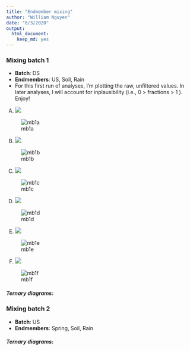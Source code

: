 ```yaml
---
title: "Endmember mixing"
author: "William Nguyen"
date: "8/3/2020"
output: 
  html_document:
    keep_md: yes
---
```


### Mixing batch 1
- **Batch**: DS
- **Endmembers**: US, Soil, Rain 
- For this first run of analyses, I'm plotting the raw, unfiltered values. In later analyses, I will account for inplausibility (i.e., 0 > fractions > 1 ). Enjoy!

A) <img src="https://render.githubusercontent.com/render/math?math=Cl, \delta D">

![mb1a](https://github.com/wdnguyen/CR/blob/master/mcfigs_test/ClD.gif?raw=true "A")

B) <img src="https://render.githubusercontent.com/render/math?math=Cl, \delta^{18}O">

![mb1b](https://github.com/wdnguyen/CR/blob/master/mcfigs_test/ClO18.gif?raw=true "B")

C) <img src="https://render.githubusercontent.com/render/math?math=SO_{4}, \delta^{18}O">

![mb1c](https://github.com/wdnguyen/CR/blob/master/mcfigs_test/SO4O18.gif?raw=true "C")

D) <img src="https://render.githubusercontent.com/render/math?math=SO_{4}, \delta D">

![mb1d](https://github.com/wdnguyen/CR/blob/master/mcfigs_test/SO4D.gif?raw=true "D")

E) <img src="https://render.githubusercontent.com/render/math?math=SO_{4}, Cl">

![mb1e](https://github.com/wdnguyen/CR/blob/master/mcfigs_test/SO4Cl.gif?raw=true "E")

F) <img src="https://render.githubusercontent.com/render/math?math=\delta^{18}, \delta D">

![mb1f](https://github.com/wdnguyen/CR/blob/master/mcfigs_test/O18D.gif?raw=true "F")

##### Ternary diagrams:

### Mixing batch 2
- **Batch**: US
- **Endmembers**: Spring, Soil, Rain 

##### Ternary diagrams:
